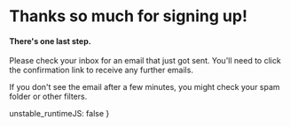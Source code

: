 
<SEO
	description='Thank you for subscribing to my newsletter'
	path='/newsletter'
	title='Thank you'
/>

# Thanks so much for signing up!

#### There's one last step.

Please check your inbox for an email that just got sent. You'll need to click the confirmation link to receive any further emails.

If you don't see the email after a few minutes, you might check your spam folder or other filters.

  unstable_runtimeJS: false
}
